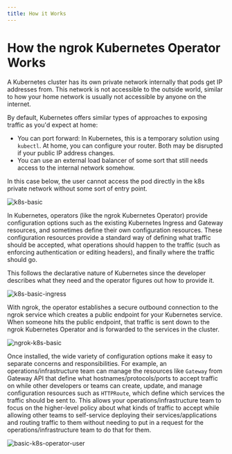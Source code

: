 ```yaml
---
title: How it Works
---
```


# How the ngrok Kubernetes Operator Works

A Kubernetes cluster has its own private network internally that pods get IP addresses from.
This network is not accessible to the outside world, similar to how your home network is usually not accessible by anyone on the internet.

By default, Kubernetes offers similar types of approaches to exposing traffic as you'd expect at home:

- You can port forward: In Kubernetes, this is a temporary solution using `kubectl`.
  At home, you can configure your router. Both may be disrupted if your public IP address changes.
- You can use an external load balancer of some sort that still needs access to the internal network somehow.

In this case below, the user cannot access the pod directly in the k8s private network without some sort of entry point.

![k8s-basic](../assets/images/basic-k8s-diagram.png)

In Kubernetes, operators (like the ngrok Kubernetes Operator) provide configuration options such as the existing Kubernetes Ingress and Gateway resources, and sometimes define their own configuration resources.
These configuration resources provide a standard way of defining what traffic should be accepted, what operations should happen to the traffic (such as enforcing authentication or editing headers), and finally where the traffic should go.

This follows the declarative nature of Kubernetes since the developer describes what they need and the operator figures out how to provide it.

![k8s-basic-ingress](../assets/images/basic-k8s-ingress-diagram.png)

With ngrok, the operator establishes a secure outbound connection to the ngrok service which creates a public endpoint for your Kubernetes service.
When someone hits the public endpoint, that traffic is sent down to the ngrok Kubernetes Operator and is forwarded to the services in the cluster.

![ngrok-k8s-basic](../assets/images/basic-ngrok-k8s-ingress-diagram.png)

Once installed, the wide variety of configuration options make it easy to separate concerns and responsibilities.
For example, an operations/infrastructure team can manage the resources like `Gateway` from Gateway API that define what hostnames/protocols/ports to accept traffic on
while other developers or teams can create, update, and manage configuration resources such as `HTTPRoute`, which define which services the traffic should be sent to.
This allows your operations/infrastructure team to focus on the higher-level policy about what kinds of traffic to accept while allowing other teams to self-service deploying their
services/applications and routing traffic to them without needing to put in a request for the operations/infrastructure team to do that for them.

![basic-k8s-operator-user](../assets/images/basic-k8s-operator-user-diagram.png)
